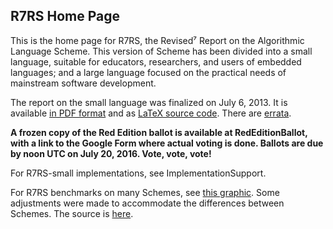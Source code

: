 == R7RS Home Page ==

This is the home page for R7RS, the Revised⁷ Report on the Algorithmic Language Scheme.  This version of Scheme has been divided into a small language, suitable for educators, researchers, and users of embedded languages; and a large language focused on the practical needs of mainstream software development.

The report on the small language was finalized on July 6, 2013.  It is available [[http://trac.sacrideo.us/wg/raw-attachment/wiki/WikiStart/r7rs.pdf|in PDF format]] and as [[http://trac.sacrideo.us/wg/raw-attachment/wiki/WikiStart/r7rs-small-spec.zip|LaTeX source code]].  There are [[:R7RSSmallErrata|errata]].

'''A frozen copy of the Red Edition ballot is available at RedEditionBallot, with a link to the Google Form where actual voting is done.  Ballots are due by noon UTC on July 20, 2016.  Vote, vote, vote! '''

For R7RS-small implementations, see ImplementationSupport.

For R7RS benchmarks on many Schemes, see [[http://ecraven.github.io/r7rs-benchmarks/benchmark.html|this graphic]].  Some adjustments were made to accommodate the differences between Schemes.  The source is [[https://github.com/ecraven/r7rs-benchmarks|here]].